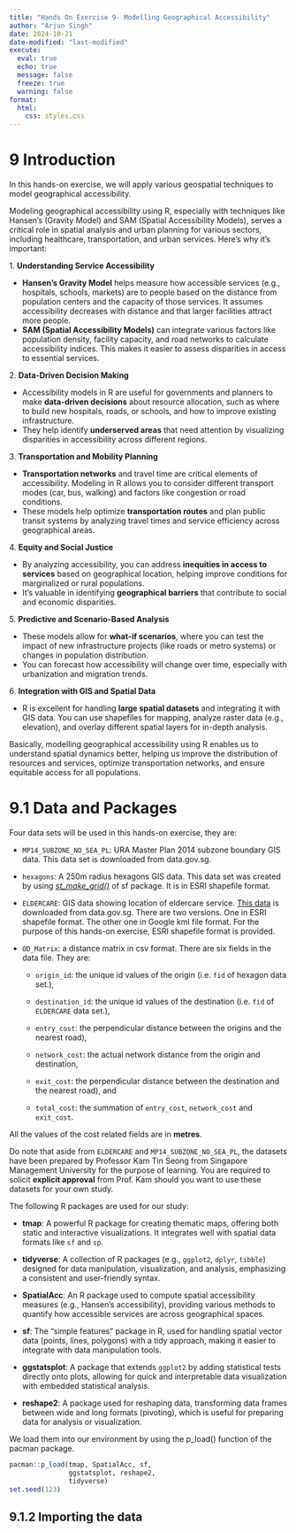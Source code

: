 ```yaml
---
title: "Hands On Exercise 9- Modelling Geographical Accessibility"
author: "Arjun Singh"
date: 2024-10-21
date-modified: "last-modified"
execute: 
  eval: true
  echo: true
  message: false
  freeze: true
  warning: false
format:
  html:
    css: styles.css 
---
```


# 9 Introduction

In this hands-on exercise, we will apply various geospatial techniques to model geographical accessibility.

Modeling geographical accessibility using R, especially with techniques like Hansen's (Gravity Model) and SAM (Spatial Accessibility Models), serves a critical role in spatial analysis and urban planning for various sectors, including healthcare, transportation, and urban services. Here’s why it's important:

1\. **Understanding Service Accessibility**

-   **Hansen’s Gravity Model** helps measure how accessible services (e.g., hospitals, schools, markets) are to people based on the distance from population centers and the capacity of those services. It assumes accessibility decreases with distance and that larger facilities attract more people.
-   **SAM (Spatial Accessibility Models)** can integrate various factors like population density, facility capacity, and road networks to calculate accessibility indices. This makes it easier to assess disparities in access to essential services.

2\. **Data-Driven Decision Making**

-   Accessibility models in R are useful for governments and planners to make **data-driven decisions** about resource allocation, such as where to build new hospitals, roads, or schools, and how to improve existing infrastructure.
-   They help identify **underserved areas** that need attention by visualizing disparities in accessibility across different regions.

3\. **Transportation and Mobility Planning**

-   **Transportation networks** and travel time are critical elements of accessibility. Modeling in R allows you to consider different transport modes (car, bus, walking) and factors like congestion or road conditions.
-   These models help optimize **transportation routes** and plan public transit systems by analyzing travel times and service efficiency across geographical areas.

4\. **Equity and Social Justice**

-   By analyzing accessibility, you can address **inequities in access to services** based on geographical location, helping improve conditions for marginalized or rural populations.
-   It’s valuable in identifying **geographical barriers** that contribute to social and economic disparities.

5\. **Predictive and Scenario-Based Analysis**

-   These models allow for **what-if scenarios**, where you can test the impact of new infrastructure projects (like roads or metro systems) or changes in population distribution.
-   You can forecast how accessibility will change over time, especially with urbanization and migration trends.

6\. **Integration with GIS and Spatial Data**

-   R is excellent for handling **large spatial datasets** and integrating it with GIS data. You can use shapefiles for mapping, analyze raster data (e.g., elevation), and overlay different spatial layers for in-depth analysis.

Basically, modelling geographical accessibility using R enables us to understand spatial dynamics better, helping us improve the distribution of resources and services, optimize transportation networks, and ensure equitable access for all populations.

# 9.1 Data and Packages

Four data sets will be used in this hands-on exercise, they are:

-   `MP14_SUBZONE_NO_SEA_PL`: URA Master Plan 2014 subzone boundary GIS data. This data set is downloaded from data.gov.sg.

-   `hexagons`: A 250m radius hexagons GIS data. This data set was created by using [*st_make_grid()*](https://r-spatial.github.io/sf/reference/st_make_grid.html) of sf package. It is in ESRI shapefile format.

-   `ELDERCARE`: GIS data showing location of eldercare service. [This data](https://data.gov.sg/dataset/eldercare-services) is downloaded from data.gov.sg. There are two versions. One in ESRI shapefile format. The other one in Google kml file format. For the purpose of this hands-on exercise, ESRI shapefile format is provided.

-   `OD_Matrix`: a distance matrix in csv format. There are six fields in the data file. They are:

    -   `origin_id`: the unique id values of the origin (i.e. `fid` of hexagon data set.),

    -   `destination_id`: the unique id values of the destination (i.e. `fid` of `ELDERCARE` data set.),

    -   `entry_cost`: the perpendicular distance between the origins and the nearest road),

    -   `network_cost`: the actual network distance from the origin and destination,

    -   `exit_cost`: the perpendicular distance between the destination and the nearest road), and

    -   `total_cost`: the summation of `entry_cost`, `network_cost` and `exit_cost`.

All the values of the cost related fields are in **metres**.

::: note-box
Do note that aside from `ELDERCARE` and `MP14_SUBZONE_NO_SEA_PL`, the datasets have been prepared by Professor Kam Tin Seong from Singapore Management University for the purpose of learning. You are required to solicit **explicit approval** from Prof. Kam should you want to use these datasets for your own study.
:::

The following R packages are used for our study:

-   **tmap**: A powerful R package for creating thematic maps, offering both static and interactive visualizations. It integrates well with spatial data formats like `sf` and `sp`.

-   **tidyverse**: A collection of R packages (e.g., `ggplot2`, `dplyr`, `tibble`) designed for data manipulation, visualization, and analysis, emphasizing a consistent and user-friendly syntax.

-   **SpatialAcc**: An R package used to compute spatial accessibility measures (e.g., Hansen’s accessibility), providing various methods to quantify how accessible services are across geographical spaces.

-   **sf**: The "simple features" package in R, used for handling spatial vector data (points, lines, polygons) with a tidy approach, making it easier to integrate with data manipulation tools.

-   **ggstatsplot**: A package that extends `ggplot2` by adding statistical tests directly onto plots, allowing for quick and interpretable data visualization with embedded statistical analysis.

-   **reshape2**: A package used for reshaping data, transforming data frames between wide and long formats (pivoting), which is useful for preparing data for analysis or visualization.

We load them into our environment by using the p_load() function of the pacman package.

```r
pacman::p_load(tmap, SpatialAcc, sf, 
               ggstatsplot, reshape2,
               tidyverse)
set.seed(123)
```

## 9.1.2 Importing the data
